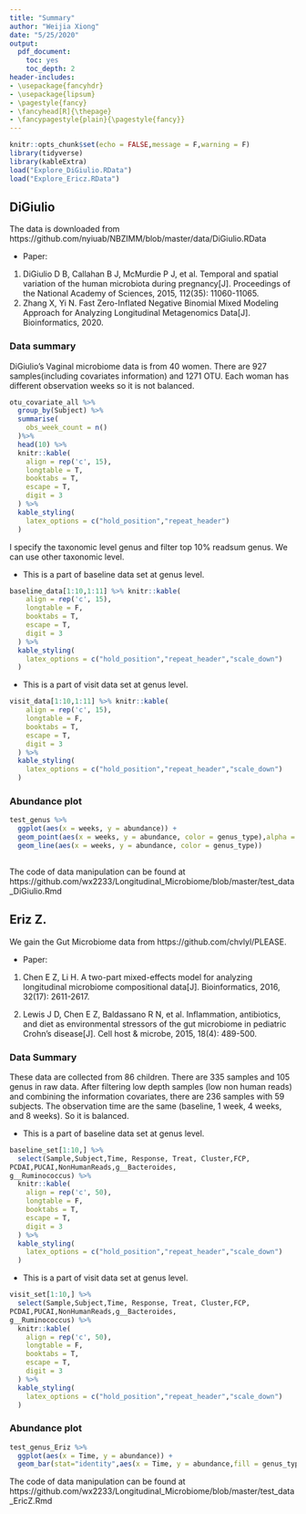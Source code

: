 ```yaml
---
title: "Summary"
author: "Weijia Xiong"
date: "5/25/2020"
output:
  pdf_document:
    toc: yes
    toc_depth: 2
header-includes:
- \usepackage{fancyhdr}
- \usepackage{lipsum}
- \pagestyle{fancy}
- \fancyhead[R]{\thepage}
- \fancypagestyle{plain}{\pagestyle{fancy}}
--- 
```


\newpage

```r
knitr::opts_chunk$set(echo = FALSE,message = F,warning = F)
library(tidyverse)
library(kableExtra)
load("Explore_DiGiulio.RData")
load("Explore_Ericz.RData")
```


## DiGiulio

The data is downloaded from https://github.com/nyiuab/NBZIMM/blob/master/data/DiGiulio.RData

* Paper:

1. DiGiulio D B, Callahan B J, McMurdie P J, et al. Temporal and spatial variation of the human microbiota during pregnancy[J]. Proceedings of the National Academy of Sciences, 2015, 112(35): 11060-11065.
2. Zhang X, Yi N. Fast Zero-Inflated Negative Binomial Mixed Modeling Approach for Analyzing Longitudinal Metagenomics Data[J]. Bioinformatics, 2020.


### Data summary

DiGiulio’s Vaginal microbiome data is from 40 women. There are 927 samples(including covariates information) and 1271 OTU. Each woman has different observation weeks so it is not balanced.

```r
otu_covariate_all %>% 
  group_by(Subject) %>% 
  summarise(
    obs_week_count = n()
  )%>% 
  head(10) %>% 
  knitr::kable(
    align = rep('c', 15),
    longtable = T, 
    booktabs = T, 
    escape = T,
    digit = 3
  ) %>% 
  kable_styling(
    latex_options = c("hold_position","repeat_header")
  )
```

I specify the taxonomic level genus and filter top 10% readsum genus. We can use other taxonomic level.

* This is a part of baseline data set at genus level.
```r
baseline_data[1:10,1:11] %>% knitr::kable(
    align = rep('c', 15),
    longtable = F, 
    booktabs = T, 
    escape = T,
    digit = 3
  ) %>% 
  kable_styling(
    latex_options = c("hold_position","repeat_header","scale_down")
  )
```

\newpage

* This is a part of visit data set at genus level.

```r
visit_data[1:10,1:11] %>% knitr::kable(
    align = rep('c', 15),
    longtable = F, 
    booktabs = T, 
    escape = T,
    digit = 3
  ) %>% 
  kable_styling(
    latex_options = c("hold_position","repeat_header","scale_down")
  )
```


### Abundance plot
```r
test_genus %>% 
  ggplot(aes(x = weeks, y = abundance)) +
  geom_point(aes(x = weeks, y = abundance, color = genus_type),alpha = 0.5) +
  geom_line(aes(x = weeks, y = abundance, color = genus_type))
  
```


The code of data manipulation can be found at https://github.com/wx2233/Longitudinal_Microbiome/blob/master/test_data_DiGiulio.Rmd




\newpage

## Eriz Z.

We gain the Gut Microbiome data from https://github.com/chvlyl/PLEASE.

* Paper:

1. Chen E Z, Li H. A two-part mixed-effects model for analyzing longitudinal microbiome compositional data[J]. Bioinformatics, 2016, 32(17): 2611-2617.

2. Lewis J D, Chen E Z, Baldassano R N, et al. Inflammation, antibiotics, and diet as environmental stressors of the gut microbiome in pediatric Crohn’s disease[J]. Cell host & microbe, 2015, 18(4): 489-500.


### Data Summary

These data are collected from 86 children. There are 335 samples and 105 genus in raw data. After filtering low depth samples (low non human reads) and combining the information covariates, there are 236 samples with 59 subjects. The observation time are the same (baseline, 1 week, 4 weeks, and 8 weeks). So it is balanced.


* This is a part of baseline data set at genus level.

```r
baseline_set[1:10,] %>% 
  select(Sample,Subject,Time, Response, Treat, Cluster,FCP,
PCDAI,PUCAI,NonHumanReads,g__Bacteroides,
g__Ruminococcus) %>% 
  knitr::kable(
    align = rep('c', 50),
    longtable = F, 
    booktabs = T, 
    escape = T,
    digit = 3
  ) %>% 
  kable_styling(
    latex_options = c("hold_position","repeat_header","scale_down")
  )
```





* This is a part of visit data set at genus level.

```r
visit_set[1:10,] %>% 
  select(Sample,Subject,Time, Response, Treat, Cluster,FCP,
PCDAI,PUCAI,NonHumanReads,g__Bacteroides,
g__Ruminococcus) %>% 
  knitr::kable(
    align = rep('c', 50),
    longtable = F, 
    booktabs = T, 
    escape = T,
    digit = 3
  ) %>% 
  kable_styling(
    latex_options = c("hold_position","repeat_header","scale_down")
  )
```



### Abundance plot
```r
test_genus_Eriz %>% 
  ggplot(aes(x = Time, y = abundance)) +
  geom_bar(stat="identity",aes(x = Time, y = abundance,fill = genus_type),alpha = 0.8)
```


The code of data manipulation can be found at https://github.com/wx2233/Longitudinal_Microbiome/blob/master/test_data_EricZ.Rmd